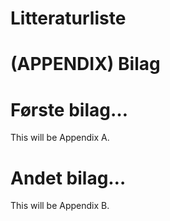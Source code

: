 # Litteraturliste {-} 

<div id="refs"></div>

# (APPENDIX) Bilag {-} 

# Første bilag... {#bilag1}

This will be Appendix A.

# Andet bilag... {#bilag2}

This will be Appendix B.
